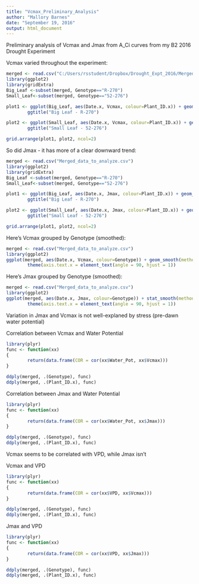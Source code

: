 ```yaml
---
title: "Vcmax_Preliminary_Analysis"
author: "Mallory Barnes"
date: "September 19, 2016"
output: html_document
---
```



Preliminary analysis of Vcmax and Jmax from A_Ci curves from my B2 2016 Drought Experiment

Vcmax varied throughout the experiment:

```r
merged <- read.csv("C:/Users/rsstudent/Dropbox/Drought_Expt_2016/Merged_data_to_analyze.csv")
library(ggplot2)
library(gridExtra)
Big_Leaf <-subset(merged, Genotype=="R-270")
Small_Leaf<-subset(merged, Genotype=="52-276")

plot1 <- ggplot(Big_Leaf, aes(Date.x, Vcmax, colour=Plant_ID.x)) + geom_line(aes(group=Plant_ID.x))+ theme(axis.text.x = element_text(angle = 90, hjust = 1)) +
        ggtitle("Big Leaf - R-270")

plot2 <- ggplot(Small_Leaf, aes(Date.x, Vcmax, colour=Plant_ID.x)) + geom_line( aes(group=Plant_ID.x))+ theme(axis.text.x = element_text(angle = 90, hjust = 1)) +
        ggtitle("Small Leaf - 52-276")

grid.arrange(plot1, plot2, ncol=2)

```


So did Jmax - it has more of a clear downward trend: 

```r
merged <- read.csv("Merged_data_to_analyze.csv")
library(ggplot2)
library(gridExtra)
Big_Leaf <-subset(merged, Genotype=="R-270")
Small_Leaf<-subset(merged, Genotype=="52-276")

plot1 <- ggplot(Big_Leaf, aes(Date.x, Jmax, colour=Plant_ID.x)) + geom_line(aes(group=Plant_ID.x))+ theme(axis.text.x = element_text(angle = 90, hjust = 1)) +
        ggtitle("Big Leaf - R-270")

plot2 <- ggplot(Small_Leaf, aes(Date.x, Jmax, colour=Plant_ID.x)) + geom_line(aes(group=Plant_ID.x))+ theme(axis.text.x = element_text(angle = 90, hjust = 1)) +
        ggtitle("Small Leaf - 52-276")

grid.arrange(plot1, plot2, ncol=2)
```


Here's Vcmax grouped by Genotype (smoothed):

```r
merged <- read.csv("Merged_data_to_analyze.csv")
library(ggplot2)
ggplot(merged, aes(Date.x, Vcmax, colour=Genotype)) + geom_smooth(method="lm", aes(group=Genotype))+
        theme(axis.text.x = element_text(angle = 90, hjust = 1))
```

Here's Jmax grouped by Genotype (smoothed): 

```r
merged <- read.csv("Merged_data_to_analyze.csv")
library(ggplot2)
ggplot(merged, aes(Date.x, Jmax, colour=Genotype)) + stat_smooth(method="lm", aes(group=Genotype))+
        theme(axis.text.x = element_text(angle = 90, hjust = 1))
```

Variation in Jmax and Vcmax is not well-explaned by stress (pre-dawn water potential)

Correlation between Vcmax and Water Potential

```r
library(plyr)
func <- function(xx)
{
        return(data.frame(COR = cor(xx$Water_Pot, xx$Vcmax)))
}

ddply(merged, .(Genotype), func)
ddply(merged, .(Plant_ID.x), func)
```



Correlation between Jmax and Water Potential

```r
library(plyr)
func <- function(xx)
{
        return(data.frame(COR = cor(xx$Water_Pot, xx$Jmax)))
}

ddply(merged, .(Genotype), func)
ddply(merged, .(Plant_ID.x), func)
```

Vcmax seems to be correlated with VPD, while Jmax isn't

Vcmax and VPD
```r
library(plyr)
func <- function(xx)
{
        return(data.frame(COR = cor(xx$VPD, xx$Vcmax)))
}

ddply(merged, .(Genotype), func)
ddply(merged, .(Plant_ID.x), func)
```

Jmax and VPD
```r
library(plyr)
func <- function(xx)
{
        return(data.frame(COR = cor(xx$VPD, xx$Jmax)))
}

ddply(merged, .(Genotype), func)
ddply(merged, .(Plant_ID.x), func)
```

